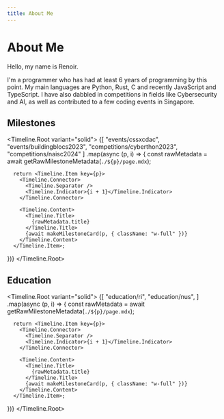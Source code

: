```yaml
---
title: About Me
---
```



# About Me

Hello, my name is Renoir.

I'm a programmer who has had at least 6 years of programming by this point. My main languages are Python, Rust, C and recently JavaScript and TypeScript. I have also dabbled in competitions in fields like Cybersecurity and AI, as well as contributed to a few coding events in Singapore.

## Milestones

<Timeline.Root variant="solid">
  {[
    "events/cssxcdac",
    "events/buildingblocs2023",
    "competitions/cyberthon2023",
    "competitions/naisc2024"
  ]
    .map(async (p, i) => {
      const rawMetadata = await getRawMilestoneMetadata(`./${p}/page.mdx`);

      return <Timeline.Item key={p}>
        <Timeline.Connector>
          <Timeline.Separator />
          <Timeline.Indicator>{i + 1}</Timeline.Indicator>
        </Timeline.Connector>

        <Timeline.Content>
          <Timeline.Title>
            {rawMetadata.title}
          </Timeline.Title>
          {await makeMilestoneCard(p, { className: "w-full" })}
        </Timeline.Content>
      </Timeline.Item>;
  })}
</Timeline.Root>

## Education

<Timeline.Root variant="solid">
  {[
    "education/ri",
    "education/nus",
  ]
    .map(async (p, i) => {
      const rawMetadata = await getRawMilestoneMetadata(`./${p}/page.mdx`);

      return <Timeline.Item key={p}>
        <Timeline.Connector>
          <Timeline.Separator />
          <Timeline.Indicator>{i + 1}</Timeline.Indicator>
        </Timeline.Connector>

        <Timeline.Content>
          <Timeline.Title>
            {rawMetadata.title}
          </Timeline.Title>
          {await makeMilestoneCard(p, { className: "w-full" })}
        </Timeline.Content>
      </Timeline.Item>;
  })}
</Timeline.Root>